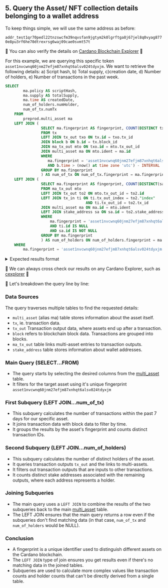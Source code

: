 
## 5. Query the Asset/ NFT collection details belonging to a wallet address

To keep things simple, we will use the same address as before: 

`addr_test1qr70pedl22tnzswcfm39nqvsfan9jgtym2k0lgrftga8j67jel8q0vyag8770e8pu3rf6he70dtrexrsg6waj09cae0svmt57t`

🔎 You can also verify the details on [Cardano Blockchain Explorer](https://preprod.beta.explorer.cardano.org/en/address/addr_test1qr70pedl22tnzswcfm39nqvsfan9jgtym2k0lgrftga8j67jel8q0vyag8770e8pu3rf6he70dtrexrsg6waj09cae0svmt57t) 🎯

For this example, we are querying this specific token `asset1nvcwnq60jnm27efjm87xnhqt6alsv024tdyxjm`. We want to retrieve the following details: a) Script hash, b) Total supply, c)creation date, d) Number of holders, e) Number of transactions in the past week.

```sql
SELECT
		ma.policy AS scriptHash,
		ma.supply AS totalSupply,
		ma.time AS createdDate,
		num_of_holders.numHolder,
		num_of_tx.numTx
	FROM
		preprod.multi_asset ma
	LEFT JOIN (
				SELECT ma.fingerprint AS fingerprint, COUNT(DISTINCT tx.id) AS numTx
				FROM tx
				LEFT JOIN tx_out txo ON tx.id = txo.tx_id 
				JOIN block b ON b.id = tx.block_id 
				JOIN ma_tx_out mto ON txo.id = mto.tx_out_id
				JOIN multi_asset ma ON mto.ident = ma.id
				WHERE
				   ma.fingerprint = 'asset1nvcwnq60jnm27efjm87xnhqt6alsv024tdyxjm'
				   AND b.time > (now() at time zone 'utc') - INTERVAL '7 days'
				GROUP BY ma.fingerprint
				) AS num_of_tx ON num_of_tx.fingerprint = ma.fingerprint
	LEFT JOIN (
				SELECT ma.fingerprint AS fingerprint, COUNT(DISTINCT(sa.id)) AS numHolder
				FROM ma_tx_out mto
				LEFT JOIN tx_out to2 ON mto.tx_out_id = to2.id
				LEFT JOIN tx_in ti ON ti.tx_out_index = to2."index"
									AND ti.tx_out_id = to2.tx_id
				JOIN multi_asset ma ON ma.id = mto.ident
				LEFT JOIN stake_address sa ON sa.id = to2.stake_address_id
				WHERE
					ma.fingerprint = 'asset1nvcwnq60jnm27efjm87xnhqt6alsv024tdyxjm'
					AND ti.id IS NULL
					AND sa.id IS NOT NULL
				GROUP BY ma.fingerprint
				) AS num_of_holders ON num_of_holders.fingerprint = ma.fingerprint
	WHERE
		ma.fingerprint = 'asset1nvcwnq60jnm27efjm87xnhqt6alsv024tdyxjm'
```

<details>
<summary>
Expected results format
</summary>

```sql

     scripthash                                          |      totalsupply       |        createddate |datum_hash | numtx
---------------------------------------------------------+------------------------+--------------------+-----------+------- 
698a6ea0ca99f315034072af31eaac6ec11fe8558d3f48e9775aab9d | 45,000,000,000,000,000 | 2022-12-12 18:28:01|  1,046    |  33           
    
(1 rows)
```

</details>

🔎 We can always cross check our results on any Cardano Explorer, such as [cexplorer](https://preprod.cexplorer.io/policy/698a6ea0ca99f315034072af31eaac6ec11fe8558d3f48e9775aab9d#data) 🎯

🧐 Let's breakdown the query line by line:

<Steps>

### Data Sources

The query traverses multiple tables to find the requested details:

- `multi_asset` (alias ma) table stores information about the asset itself.
- `tx`, ie. transaction data.
- `tx_out` Transaction output data, where assets end up after a transaction.
- `block` refers to blockchain block data. Transactions are grouped into blocks.
- `ma_tx_out` table links multi-asset entries to transaction outputs.
- `stake_address` table stores information about wallet addresses.

### Main Query (SELECT...FROM)

- The query starts by selecting the desired columns from the [multi_asset](https://github.com/cardano-foundation/cf-ledger-sync/blob/main/docs/pages/schema.md#multi_asset) table.
- It filters for the target asset using it's unique fingerprint `asset1nvcwnq60jnm27efjm87xnhqt6alsv024tdyxjm`

### First Subquery (LEFT JOIN...num_of_tx)

- This subquery calculates the number of transactions within the past 7 days for our specific asset.
- It joins transaction data with block data to filter by time.
- It groups the results by the asset's fingerprint and counts distinct transaction IDs.

### Second Subquery (LEFT JOIN...num_of_holders)

- This subquery calculates the number of distinct holders of the asset.
- It queries transaction outputs `tx_out` and the links to multi-assets.
- It filters out transaction outputs that are inputs to other transactions.
- It counts distinct stake addresses associated with the remaining outputs, where each address represents a holder.

### Joining Subqueries

- The main query uses a `LEFT JOIN` to combine the results of the two subqueries back to the main [multi_asset](https://github.com/cardano-foundation/cf-ledger-sync/blob/main/docs/pages/schema.md#multi_asset) table.
- The LEFT JOIN ensures that the main query returns a row even if the subqueries don't find matching data (in that case, `num_of_tx` and `num_of_holders` would be NULL).

### Conclusion

- A fingerprint is a unique identifier used to distinguish different assets on the Cardano blockchain.
- The `LEFT JOIN` type of join ensures you get results even if there's no matching data in the joined tables.
- Subqueries are used to calculate more complex values like transaction counts and holder counts that can't be directly derived from a single table.

</Steps>

